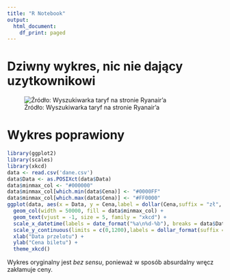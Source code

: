 ```yaml
---
title: "R Notebook"
output:
  html_document:
    df_print: paged
---
```

# Dziwny wykres, nic nie dający uzytkownikowi
![Źródło: Wyszukiwarka taryf na stronie Ryanair'a](./dziwny_wykres.png)

# Wykres poprawiony
```r
library(ggplot2)
library(scales) 
library(xkcd)
data <- read.csv('dane.csv')
data$Data <- as.POSIXct(data$Data)
data$minmax_col <- "#000000"
data$minmax_col[which.min(data$Cena)] <- "#0000FF"
data$minmax_col[which.max(data$Cena)] <- "#FF0000"
ggplot(data, aes(x = Data, y = Cena,label = dollar(Cena,suffix = "zł", prefix = NULL, decimal.mark = ","))) +
  geom_col(width = 50000, fill = data$minmax_col) +
  geom_text(vjust = -1, size = 5, family = "xkcd") +
  scale_x_datetime(labels = date_format("%a\n%d-%b"), breaks = data$Data) +
  scale_y_continuous(limits = c(0,1200),labels = dollar_format(suffix = "zł", prefix = NULL, big.mark = " ")) +
  xlab("Data przelotu") +
  ylab("Cena biletu") +
  theme_xkcd()
```

Wykres oryginalny jest *bez sensu*, ponieważ w sposób absurdalny wręcz zakłamuje ceny.

